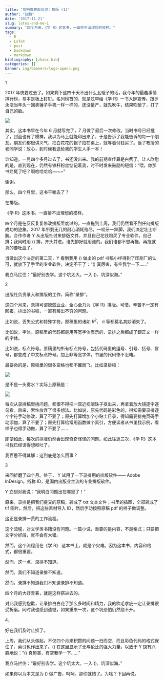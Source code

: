 ```yaml
---
title: '我把青春献给你：排版 (1)'
author: "赵鹏"
date: '2017-11-21'
slug: latex-and-me-1
summary: "四个月来，《学 R》这本书，一直排不出理想的模样。"
tags:
  - R
  - LaTeX
  - post
  - bookdown
  - markdown
bibliography: [zhaor.bib]
categories: []
banner: img/banners/logo-openr.png
---
```


1

2017 年快要过去了。如果剩下这四十天不出什么幺蛾子的话，我今年的最蠢事情排行榜，基本是板上钉钉。名列榜首的，就是过早给《学 R》一书大肆宣传。跟罗永浩当年头一回卖锤子手机一样一样的，还没量产，就先吹牛，结果吹破了，打了自己的脸。

<!--more-->

![](http://5b0988e595225.cdn.sohucs.com/images/20170715/d6a28e43a55b48128265e4029fb4e6c2.gif)



其实，这本书早在今年 6 月就写完了，7 月做了最后一次修改。当时书号已经批了，封面也有了模样，我以为马上就能印出来了，于是告诉了我能告诉的每一个朋友。朋友们都很讲义气，把白花花的银子拍在桌上，就等着付钱买了。当了教授的老同学说：放心，到时候我送给我的学生人手一本！



谁知道，一晃四个多月过去了，书还没出来。我的前期宣传算是白费了。让人欣慰的是，直到现在，仍然有铁杆粉丝惦记着我，时不时发来鼓励的短信：“喂，你那书烂尾了吧？啊哈哈哈哈\~\~\~\~”



谢谢。



那么，四个月里，这书干嘛去了？



在排版。



《学 R》这本书，一直排不出理想的模样。



四个月是在反反复复修改排版里度过的。一直拖到上周，我们仍然看不到任何排版成功的迹象。2017 年所剩无几的耐心消耗殆尽，一咬牙一跺脚，我们决定壮士断腕。合作作者 Y 从出版社讨来排版文件，并且自己花钱购买了专业软件，自己排；我同时用 \(\LaTeX\) 排，齐头并进。谁先排好就用谁的。我们谁都不想再拖，再拖就真的要吐血了。



当做出这个决定的第二天，Y 看到我用 \(\LaTeX\) 做出的 pdf 书稿小样得到了印刷厂的认可，就放下了手里的专业软件，决定不干了：“\(\LaTeX\) 真厉害，有空我学一下......”



我立马拦住：“最好别去学。这个坑太大。一入 \(\LaTeX\)，坑深似海。”



2

出版社负责录入和排版的工作，简称“录排”。



这四个月来，录排可谓兢兢业业，全心全力为《学 R》排版。可惜，辛苦不一定有回报，排出的书稿，一直有层出不穷的问题。



比如说，丢失公式和特殊字符。原稿里的诸如 *R*^2^， $\pi$  等都莫名其妙消失了。



比如说，字体。原稿里的代码都是用等宽字体表示的，录排之后都成了跟正文一样的字体。



比如说，标点符号。原稿里的所有标点符号，包括代码里的逗号、引号、括号、冒号，都变成了中文标点符号。加上非等宽字体，书里的代码惨不忍睹。



最要命的是，原稿里的很多空格也都不翼而飞。比如录排稿：


![](/img/xuer1.jpg)

是不是一头雾水？实际上原稿是：


![](/img/xuer2.jpg)


每次从录排稿里挑问题，都恨不得把一双近视眼珠子抠出来，再拿着放大镜逐字逐句看。后来，索性放弃了很多想法。比如说，原先代码是彩色的，得知需要录排逐个字符手动修改，算了不要了；原先打算增加个小贴士目录，得知需要排完页码手动添加，算了不要了；原先打算给常用函数做个索引，方便读者从书里找示例，看样子也得手动做，算了不要了......



即便如此，每次的排版仍然会出现奇奇怪怪的问题。如此往返三次，《学 R》这本书我已经读得想呕吐了。



我百思不得其解：这到底是怎么回事？



3



来回折磨了四个月。终于， Y 试用了一下录排用的排版软件—— Adobe InDesign，俗称 ID，是国内出版业主流的专业排版软件。



Y 立刻对我说：“我明白问题出在哪里了！”



原来，录排是把我们提交的原稿，转成了 txt 文本文件；书里的插图，全部转成了 tif 图片。然后，把这些素材导入 ID，然后手动按照原稿 pdf 的样子做调整。



这正是录排一贯的工作流程。



这个流程，对文学类书籍没有问题。一篇小说，重要的是内容，不是格式；只要把文字分好段，就不会有大错。



然而，这个流程用在《学 R》 这本书上，就是个灾难。因为这本书，内容和格式，都很重要。



然而，这一点，录排不知道。



然而，我们不知道录排不知道。



然而，录排不知道我们不知道录排不知道。



四个月的大好青春，就是这样搭进去的。



对此我感到抱歉，让录排白白花了那么多时间和精力，我的吹毛求疵一定让录排很受折磨。同时我也感到遗憾，如果重来一次，这个坑恐怕仍然绕不开。



4，



好在我们及时止损了。



上周，我们从头做起，不仅四个月来积攒的问题一扫而空，而且彩色代码的格式保住了，索引也作出来了。\(\LaTeX\) 在这里显示了无与伦比的强大力量。以致于 Y 饶有兴趣地说：“\(\LaTeX\) 真厉害，有空我学一下......”



我立马拦住：“最好别去学。这个坑太大。一入 \(\LaTeX\)，坑深似海。”

如果你以为本文是为 \(\LaTeX\) 做广告，呵呵，那你就错了。为啥？下回再说。